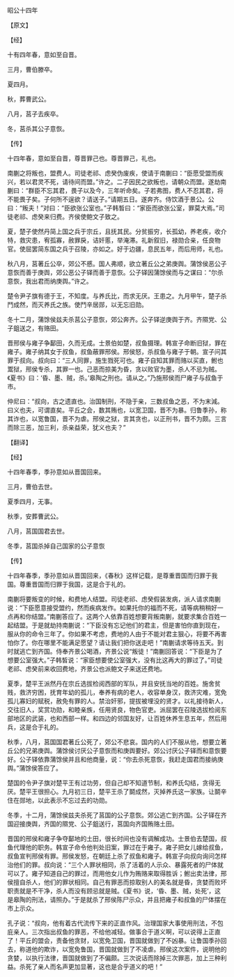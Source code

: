 

昭公十四年

【原文】

【经】

十有四年春，意如至自晋。

三月，曹伯滕卒。

夏四月。

秋，葬曹武公。

八月，莒子去疾卒。

冬，莒杀其公子意恢。

【传】

十四年春，意如至自晋，尊晋罪己也。尊晋罪己，礼也。

南蒯之将叛也，盟费人。司徒老祁、虑癸伪废疾，使请于南蒯曰：“臣愿受盟而疾兴，若以君灵不死，请待间而盟。”许之。二子因民之欲叛也，请朝众而盟。遂劫南蒯曰：“群臣不忘其君，畏子以及今，三年听命矣。子若弗图，费人不忍其君，将不能畏子矣。子何所不逞欲？请送子。”请期五日。遂奔齐。侍饮酒于景公。公曰：“叛夫！”对曰：“臣欲张公室也。”子韩晳曰：“家臣而欲张公室，罪莫大焉。”司徒老祁、虑癸来归费。齐侯使鲍文子致之。

夏，楚子使然丹简上国之兵于宗丘，且抚其民。分贫振穷，长孤幼，养老疾，收介特，救灾患，宥孤寡，赦罪戾，诘奸慝，举淹滞。礼新叙旧，禄勋合亲，任良物官。使屈罢简东国之兵于召陵，亦如之。好于边疆，息民五年，而后用师，礼也。

秋八月，莒著丘公卒，郊公不慼。国人弗顺，欲立著丘公之弟庚舆。蒲馀侯恶公子意恢而善于庚舆，郊公恶公子铎而善于意恢。公子铎因蒲馀侯而与之谋曰：“尔杀意恢，我出君而纳庚舆。”许之。

楚令尹子旗有德于王，不知度。与养氏比，而求无厌。王患之。九月甲午，楚子杀鬥成然，而灭养氏之族。使鬥辛居郧，以无忘旧勋。

冬十二月，蒲馀侯兹夫杀莒公子意恢，郊公奔齐。公子铎逆庚舆于齐。齐隰党、公子鉏送之，有赂田。

晋邢侯与雍子争鄐田，久而无成。士景伯如楚，叔鱼摄理。韩宣子命断旧狱，罪在雍子。雍子纳其女于叔鱼，叔鱼蔽罪邢侯。邢侯怒，杀叔鱼与雍子于朝。宣子问其罪于叔向。叔向曰：“三人同罪，施生戮死可也。雍子自知其罪而赂以买直，鲋也鬻狱，邢侯专杀，其罪一也。己恶而掠美为昏，贪以败官为墨，杀人不忌为贼。《夏书》曰：‘昏、墨、贼，杀。’皋陶之刑也。请从之。”乃施邢侯而尸雍子与叔鱼于市。

仲尼曰：“叔向，古之遗直也。治国制刑，不隐于亲，三数叔鱼之恶，不为末減。曰义也夫，可谓直矣。平丘之会，数其贿也，以宽卫国，晋不为暴。归鲁季孙，称其诈也，以宽鲁国，晋不为虐。邢侯之狱，言其贪也，以正刑书，晋不为颇。三言而除三恶，加三利，杀亲益荣，犹义也夫？”

【翻译】

【经】

十四年春季，季孙意如从晋国回来。

三月，曹伯去世。

夏季四月，无事。

秋季，安葬曹武公。

八月，莒国国君去世。

冬季，莒国杀掉自己国家的公子意恢

【传】

十四年春季，季孙意如从晋国回来，《春秋》这样记载，是尊重晋国而归罪于我国。尊重晋国而归罪于我国，这是合于礼的。

南蒯将要叛变的时候，和费地人结盟。司徒老祁、虑癸假装发病，派人请求南蒯说：“下臣愿意接受盟约，然而疾病发作。如果托你的福而不死，请等病稍稍好一点再和你结盟。”南蒯答应了。这两个人依靠百姓想要背叛南蒯，就要求集合百姓一起结盟。于是就劫持南蒯说：“下臣没有忘记他们的君主，但是害怕你直到现在，服从你的命令三年了。你如果不考虑，费地的人由于不能对君主狠心，将要不再害怕你了。你在哪里不能满足愿望？请让我们把你送走吧！”南蒯请求等待五天。到时就逃亡到齐国。侍奉齐景公喝酒，齐景公说“叛徒！”南蒯回答说：“下臣是为了想要公室强大。”子韩皙说：“家臣想要使公室强大，没有比这再大的罪过了。”司徒老祁、虑癸前来收回费地，齐景公也派鲍文子来送还费地。

夏季，楚平王派然丹在宗丘选拔检阅西部的军队，并且安抚当地的百姓。施舍贫贱，救济穷困，抚育年幼的孤儿，奉养有病的老人，收容单身汉，救济灾难，宽免孤儿寡妇的赋税，赦免有罪的人。禁治奸邪，提拔被埋没的贤才。以礼接待新人，交往旧人，奖赏功勋，和睦亲族，任用贤良，物色官吏。派屈罢在召陵选拔检阅东部地区的武装，也和西部一样。和四边的邻国友好，让百姓休养生息五年，然后用兵，这是合于礼的。

秋季，八月，莒国国君著丘公死了，郊公不悲哀。国内的人们不服从他，想要立著丘公的兄弟庚舆。蒲馀侯讨厌公子意恢而和庚舆要好。郊公讨厌公子铎而和意恢要好。公子铎依靠蒲馀侯并且和他商量，说：“你去杀死意恢，我赶走国君而接纳庚舆。”蒲馀侯答应了。

楚国的令尹子旗对楚平王有过功劳，但自己却不知道节制，和养氏勾结，贪得无厌。楚平王很担心。九月初三日，楚平王杀了鬬成然，灭掉养氏这一家族。让鬬辛住在郧地，以此表示不忘过去的功勋。

冬季，十二月，蒲馀侯兹夫杀死了莒国的公子意恢。郊公逃亡到齐国。公子铎在齐国迎接庚舆，齐国的隰党、公子鉏送行，莒国向齐国贿赂土田。

晋国的邢侯和雍子争夺鄐地的土田，很长时间也没有调解成功。士景伯去楚国，叔鱼代理他的职务。韩宣子命令他判处旧案，罪过在于雍子。雍子把女儿嫁给叔鱼，叔鱼宣判邢侯有罪。邢侯发怒，在朝廷上杀了叔鱼和雍子。韩宣子向叔向询问怎样治他们的罪。叔向说：“三个人罪状相同，杀了活着的人示众、暴露死者的尸体就可以了。雍子知道自己的罪过，而用他女儿作为贿赂来取得胜诉；鲋出卖法律，邢侯擅自杀人，他们的罪状相同。自己有罪恶而掠取别人的美名就是昏，贪婪而败坏职责就是不干净，杀人而没有顾忌就是贼。《夏书》说，‘昏、墨、贼，处死’，这是皋陶的刑法，请照办。”于是就杀了邢侯陈尸示众，并且把雍子和叔鱼的尸体摆在市上示众。

孔子说：“叔向，他有着古代流传下来的正直作风。治理国家大事使用刑法，不包庇亲人。三次指出叔鱼的罪恶，不给他减轻。做事合于道义啊，可以说得上正直了！平丘的盟会，责备他贪财，以宽免卫国，晋国就做到了不凶暴。让鲁国季孙回去，称道他的欺诈，以宽免鲁国，晋国就做到了不凌虐。邢侯这次案件，说明他的贪婪，以执行法律，晋国就做到了不偏颇。三次说话而除掉三次罪恶，加上三种利益。杀死了亲人而名声更加显著，这也是合乎道义的吧！”

